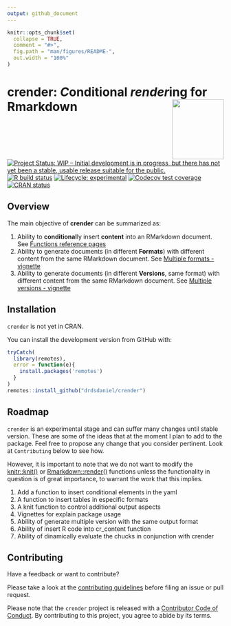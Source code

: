 ```yaml
---
output: github_document
---
```


<!-- README.md is generated from README.Rmd. Please edit that file -->

```r
knitr::opts_chunk$set(
  collapse = TRUE,
  comment = "#>",
  fig.path = "man/figures/README-",
  out.width = "100%"
)
```

# crender: *C*onditional *render*ing for Rmarkdown <img src="man/figures/logo.png" align="right" width=120 height=139 alt="" />

<!-- badges: start -->
[![Project Status: WIP – Initial development is in progress, but there has not yet been a stable, usable release suitable for the public.](https://www.repostatus.org/badges/latest/wip.svg)](https://www.repostatus.org/#wip)
[![R build status](https://github.com/drdsdaniel/crender/workflows/R-CMD-check/badge.svg)](https://github.com/drdsdaniel/crender/actions)
[![Lifecycle: experimental](https://img.shields.io/badge/lifecycle-experimental-orange.svg)](https://www.tidyverse.org/lifecycle/#experimental)
[![Codecov test coverage](https://codecov.io/gh/drdsdaniel/crender/branch/main/graph/badge.svg)](https://codecov.io/gh/drdsdaniel/crender?branch=main)
[![CRAN status](https://www.r-pkg.org/badges/version/crender)](https://CRAN.R-project.org/package=crender)
<!-- badges: end -->


## Overview

The main objective of __crender__ can be summarized as:

1. Ability to **conditional**ly insert __content__ into an RMarkdown document. See [Functions reference pages](./reference/index.html)
2. Ability to generate documents (in different __Formats__) with different content from the same RMarkdown document. See [Multiple formats - vignette](./articles/multiple-formats.html)
3. Ability to generate documents (in different __Versions__, same format) with different content from the same RMarkdown document. See [Multiple versions - vignette](./articles/multiple-formats.html)


## Installation

`crender` is not yet in CRAN.
<!-- You can install the released version of crender from [CRAN](https://CRAN.R-project.org) with: -->

<!-- ``` r -->
<!-- install.packages("crender") -->
<!-- ``` -->

You can install the development version from GitHub with:

``` r
tryCatch(
  library(remotes),
  error = function(e){
    install.packages('remotes')
  }
)
remotes::install_github("drdsdaniel/crender")
```

## Roadmap

`crender` is an experimental stage and can suffer many changes until stable version. These are some of the ideas that at the moment I plan to add to the package. Feel free to propose any change that you consider pertinent. Look at `Contributing` below to see how. 

However, it is important to note that we do not want to modify the [knitr::knit()](https://rdrr.io/github/forks-micael/knitr/man/knit.html) or [Rmarkdown::render()](https://rdrr.io/cran/rmarkdown/man/render.html) functions unless the functionality in question is of great importance, to warrant the work that this implies.

1. Add a function to insert conditional elements in the yaml
<!-- Desarrollar esta función: author: "r crender::cr_toggle('Daniel E. de la Rosa', 'crender core team', only = NULL, cr_dbl = NULL)" -->
2. A function to insert tables in especific formats
<!-- Falta la función cr_table -->
3. A knit function to control additional output aspects
4. Vignettes for explain package usage
<!-- La viñeta crender explica la mayoría de las funcionalidades con multiples formatos, referencia la viñeta de multiples versiones tanto como tal, como la opción de multilingual output. Una viñeta para las versiones con el mismo formato y en una seccón de esta sugerir la posibilidad de generar documento multilingue -->
5. Ability of generate multiple version with the same output format
<!-- Si de verdad puedo poner múltiples rmarkdown::render dentro de la function knit, cual es el plan para rmd.polyglot, entonces tambien puedo hacer que crender cree distintas versiones de un mismo documento. Utilizando ver1...vern en lugar de lang1...langn. La idea básicamente es que pongo tantos lang(ver) en los párametros como idiomas(versiones) del mismo documento quiero. Entonces mientras pueda hacer que la funcion knit ejecute rmarkdown::render tantas veces como estos parámetros haya, intercalandolos 1 a 1, entonces puedo manipular los cr_val, incluso puedo combinar esto con los formatos de documentos, es decir que puedo tener distintas versiones en varios formatos con algunas diferencias en cada uno. En fin, los formatos tienen sentido porque puedo hacer una presentación por ejemplo al mismo tiempo, o porque puedo tener una versión html con elementos interactivos. Las versiones vendrían primero que los idiomas, ya que con las versiones puedo hacer lo de los idiomas.

Tener un parámetro ver_append que haga que las versiones posteriores incluyan las anteriores. Así me evito tener que estar escribiendo más y más versiones las funciones que aplican a más de una versión.

 En los parámetros para las versiones me gustaría incluir nombres para las versiones más que verdadero o falso.

A la cr_knit function le pueda pasar un argumento correspondiente al nombre de salida del documento.

cr_switch un valor específico para cada formato(lan/ver). Esto más para el yaml, para el contenido mejor utilizar el argumento cr_only -->
6. Ability of insert R code into cr_content function
<!-- usar |&mean(df$x)| para insertar código a ser evaluado. o yo puedo hacer que internamente una funcion como cr_RCode(mean(df$x)) se traduzca en |&mean(df$x)| para luego operar sobre ello.
con glue:glue() puedo hacer esto-->
7. Ability of dinamically evaluate the chucks in conjunction with crender
<!-- Crear una función cr_eval() para evaluar el código R condicionalmente, y así nisiquiera evaluo el código cuando este no va a ser insertado en documento actual. Esto es algo similar a como funciona tryCatch incluso puede ser de este tipo que todo el código vaya dentro de ella o puedo hacer que funciones con %>% o mejor aún de ambas formas. En verdad resulta igual de peligroso que el argumento eval del chuck a menos que logre hacer algun tipo de dependencia que haga que el código se evalue solo si es necesario en cualquier parte del documento. -->

<!-- Puedo utilizar esto para la evaluación dinámica. https://bookdown.org/yihui/rmarkdown-cookbook/load-cache.html -->

## Contributing

Have a feedback or want to contribute?

Please take a look at the [contributing guidelines](https://drdsdaniel.github.io/crender/CONTRIBUTING.html) before filing an issue or pull request.

Please note that the `crender` project is released with a [Contributor Code of Conduct](https://contributor-covenant.org/version/2/0/CODE_OF_CONDUCT.html). By contributing to this project, you agree to abide by its terms.
